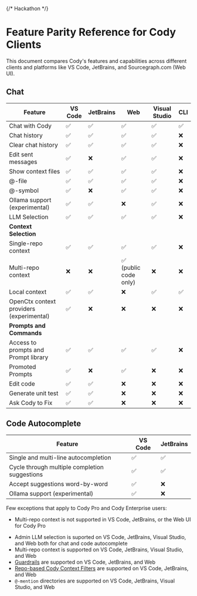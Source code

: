 {/* Hackathon */}

# Feature Parity Reference for Cody Clients

<p className="subtitle">This document compares Cody's features and capabilities across different clients and platforms like VS Code, JetBrains, and Sourcegraph.com (Web UI).</p>

## Chat

|               **Feature**                | **VS Code** | **JetBrains** |       **Web**        | **Visual Studio** | **CLI** |
| ---------------------------------------- | ----------- | ------------- | -------------------- | ----------------- | ------- |
| Chat with Cody                           | ✅           | ✅             | ✅                    | ✅                 | ✅       |
| Chat history                             | ✅           | ✅             | ✅                    | ✅                 | ❌       |
| Clear chat history                       | ✅           | ✅             | ✅                    | ✅                 | ❌       |
| Edit sent messages                       | ✅           | ❌             | ✅                    | ✅                 | ❌       |
| Show context files                       | ✅           | ✅             | ✅                    | ✅                 | ❌       |
| @-file                                   | ✅           | ✅             | ✅                    | ✅                 | ❌       |
| @-symbol                                 | ✅           | ❌             | ✅                    | ✅                 | ❌       |
| Ollama support (experimental)            | ✅           | ✅             | ❌                    | ✅                 | ❌       |
| LLM Selection                            | ✅           | ✅             | ✅                    | ✅                 | ❌       |
| **Context Selection**                    |             |               |                      |                   |         |
| Single-repo context                      | ✅           | ✅             | ✅                    | ✅                 | ❌       |
| Multi-repo context                       | ❌           | ❌             | ✅ (public code only) | ❌                 | ❌       |
| Local context                            | ✅           | ✅             | ❌                    | ✅                 | ✅       |
| OpenCtx context providers (experimental) | ✅           | ❌             | ❌                    | ❌                 | ❌       |
| **Prompts and Commands**                 |             |               |                      |                   |         |
| Access to prompts and Prompt library     | ✅           | ✅             | ✅                    | ✅                 | ❌       |
| Promoted Prompts     | ✅           | ❌             | ✅                    | ❌                 | ❌       |
| Edit code                                | ✅           | ✅             | ❌                    | ❌                 | ❌       |
| Generate unit test                       | ✅           | ✅             | ❌                    | ❌                 | ❌       |
| Ask Cody to Fix                          | ✅           | ✅             | ❌                    | ❌                 | ❌       |

## Code Autocomplete

|                  **Feature**                  | **VS Code** | **JetBrains** |
| --------------------------------------------- | ----------- | ------------- |
| Single and multi-line autocompletion          | ✅           | ✅             |
| Cycle through multiple completion suggestions | ✅           | ✅             |
| Accept suggestions word-by-word               | ✅           | ❌             |
| Ollama support (experimental)                 | ✅           | ❌             |

Few exceptions that apply to Cody Pro and Cody Enterprise users:

<Accordion title="For Cody Pro">

- Multi-repo context is not supported in VS Code, JetBrains, or the Web UI for Cody Pro

</Accordion>

<Accordion title="For Cody Enterprise">

- Admin LLM selection is suported on VS Code, JetBrains, Visual Studio, and Web both for chat and code autocomplete
- Multi-repo context is supported on VS Code, JetBrains, Visual Studio, and Web
- [Guardrails](/cody/clients/enable-cody-enterprise#guardrails) are supported on VS Code, JetBrains, and Web
- [Repo-based Cody Context Filters](/cody/capabilities/ignore-context#cody-context-filters) are supported on VS Code, JetBrains, and Web
- `@-mention` directories are supported on VS Code, JetBrains, Visual Studio, and Web

</Accordion>
